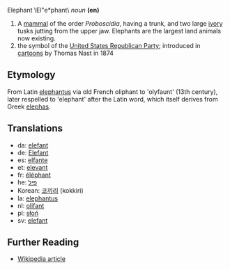 Elephant \El"e*phant\ ''noun'' '''(en)'''

#A [[mammal]] of the order ''Proboscidia'', having a trunk, and two large [[ivory]] tusks jutting from the upper jaw.  Elephants are the largest land animals now existing.
# the symbol of the [[United States Republican Party]]; introduced in [[cartoon]]s by Thomas Nast in 1874

==Etymology==
From Latin [[elephantus]] via old French oliphant to 'olyfaunt' (13th century), later respelled to 'elephant' after the Latin word, which itself derives from Greek [[elephas]].

==Translations==
*da: [[elefant]]
*de: [[Elefant]]
*es: [[elfante]]
*et: [[elevant]]
*fr: [[éléphant]]
*he: [[פיל]]
*Korean: [[코끼리]] (kokkiri)
*la: [[elephantus]]
*nl: [[olifant]]
*pl: [[słoń]] 
*sv: [[elefant]]

==Further Reading==
*[[en:elephant|Wikipedia article]]
